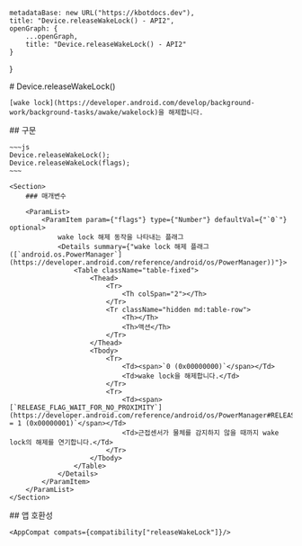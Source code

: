 
    metadataBase: new URL("https://kbotdocs.dev"),
    title: "Device.releaseWakeLock() - API2",
    openGraph: {
        ...openGraph,
        title: "Device.releaseWakeLock() - API2"
    }
}

<Section>
    # Device.releaseWakeLock()

    [wake lock](https://developer.android.com/develop/background-work/background-tasks/awake/wakelock)을 해제합니다.
</Section>
<Section>
    ## 구문

    ~~~js
    Device.releaseWakeLock();
    Device.releaseWakeLock(flags);
    ~~~

    <Section>
        ### 매개변수

        <ParamList>
            <ParamItem param={"flags"} type={"Number"} defaultVal={"`0`"} optional>
                wake lock 해제 동작을 나타내는 플래그
                <Details summary={"wake lock 해제 플래그 ([`android.os.PowerManager`](https://developer.android.com/reference/android/os/PowerManager))"}>
                    <Table className="table-fixed">
                        <Thead>
                            <Tr>
                                <Th colSpan="2"></Th>
                            </Tr>
                            <Tr className="hidden md:table-row">
                                <Th></Th>
                                <Th>액션</Th>
                            </Tr>
                        </Thead>
                        <Tbody>
                            <Tr>
                                <Td><span>`0 (0x00000000)`</span></Td>
                                <Td>wake lock을 해제합니다.</Td>
                            </Tr>
                            <Tr>
                                <Td><span>[`RELEASE_FLAG_WAIT_FOR_NO_PROXIMITY`](https://developer.android.com/reference/android/os/PowerManager#RELEASE_FLAG_WAIT_FOR_NO_PROXIMITY)` = 1 (0x00000001)`</span></Td>
                                <Td>근접센서가 물체를 감지하지 않을 때까지 wake lock의 해제를 연기합니다.</Td>
                            </Tr>
                        </Tbody>
                    </Table>
                </Details>
            </ParamItem>
        </ParamList>
    </Section>
</Section>
<Section>
    ## 앱 호환성

    <AppCompat compats={compatibility["releaseWakeLock"]}/>
</Section>